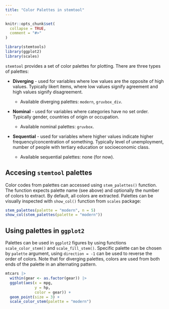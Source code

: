---
title: "Color Palettes in stemtool"
---

```{r, include = FALSE}
knitr::opts_chunk$set(
  collapse = TRUE,
  comment = "#>"
)
```

```{r setup, message=FALSE, warning=FALSE, echo=FALSE}
library(stemtools)
library(ggplot2)
library(scales)
```

`stemtool` provides a set of color palettes for plotting. There are three types of palettes:

-   **Diverging** - used for variables where low values are the opposite of high values. Typically likert items, where low values signify agreement and high values signify disagreement.

    -   Available diverging palettes: `modern`, `gruvbox_div`.

-   **Nominal** - used for variables where categories have no set order. Typically gender, countries of origin or occupation.

    -   Available nominal palettes: `gruvbox`.

-   **Sequential** - used for variables where higher values indicate higher frequency/concentration of something. Typically level of unemployment, number of people with tertiary education or socioeconomic class.

    -   Available sequential palettes: none (for now).

## Accesing `stemtool` palettes

Color codes from palettes can accessed using `stem_palettes()` function. The function expects palette name (see above) and optionally the number of colors to extract. By default, all colors are extracted. Palettes can be visually inspected with `show_col()` function from `scales` package:

```{r stem-palettes-codes}
stem_palettes(palette = "modern", n = 5)
show_col(stem_palettes(palette = "modern"))
```

## Using palettes in `ggplot2`

Palettes can be used in `ggplot2` figures by using functions `scale_color_stem()` and `scale_fill_stem()`. Specific palette can be chosen by `palette` argument, using `direction = -1` can be used to reverse the order of colors. Note that for diverging palettes, colors are used from both ends of the palette in an alternating pattern.

```{r ggplot-example}
mtcars |> 
  within(gear <- as.factor(gear)) |> 
  ggplot(aes(x = mpg,
             y = hp,
             color = gear)) +
  geom_point(size = 3) +
  scale_color_stem(palette = "modern")
```

